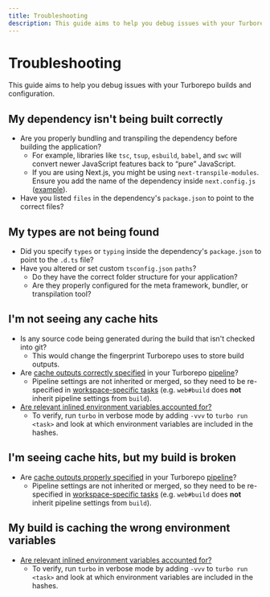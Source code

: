 ```yaml
---
title: Troubleshooting
description: This guide aims to help you debug issues with your Turborepo builds and configuration.
---
```


# Troubleshooting

This guide aims to help you debug issues with your Turborepo builds and configuration.

## My dependency isn't being built correctly

- Are you properly bundling and transpiling the dependency before building the application?
  - For example, libraries like `tsc`, `tsup`, `esbuild`, `babel`, and `swc` will convert newer JavaScript features back to “pure” JavaScript.
  - If you are using Next.js, you might be using `next-transpile-modules`. Ensure you add the name of the dependency inside `next.config.js` ([example](https://github.com/vercel/turbo/blob/main/examples/basic/apps/docs/next.config.js#L1)).
- Have you listed `files` in the dependency's `package.json` to point to the correct files?

## My types are not being found

- Did you specify `types` or `typing` inside the dependency's `package.json` to point to the `.d.ts` file?
- Have you altered or set custom `tsconfig.json` `paths`?
  - Do they have the correct folder structure for your application?
  - Are they properly configured for the meta framework, bundler, or transpilation tool?

## I'm not seeing any cache hits

- Is any source code being generated during the build that isn't checked into git?
  - This would change the fingerprint Turborepo uses to store build outputs.
- Are [cache outputs correctly specified](/repo/docs/core-concepts/caching#configuring-cache-outputs) in your Turborepo [pipeline](/repo/docs/core-concepts/monorepos/running-tasks#defining-a-pipeline)?
  - Pipeline settings are not inherited or merged, so they need to be re-specified in [workspace-specific tasks](/repo/docs/core-concepts/monorepos/running-tasks#specific-workspace-tasks) (e.g. `web#build` does **not** inherit pipeline settings from `build`).
- [Are relevant inlined environment variables accounted for?](/repo/docs/core-concepts/caching#altering-caching-based-on-environment-variables)
  - To verify, run `turbo` in verbose mode by adding `-vvv` to `turbo run <task>` and look at which environment variables are included in the hashes.

## I'm seeing cache hits, but my build is broken

- Are [cache outputs properly specified](/repo/docs/core-concepts/caching#configuring-cache-outputs) in your Turborepo [pipeline](/repo/docs/core-concepts/monorepos/running-tasks#defining-a-pipeline)?
  - Pipeline settings are not inherited or merged, so they need to be re-specified in [workspace-specific tasks](/repo/docs/core-concepts/monorepos/running-tasks#specific-workspace-tasks) (e.g. `web#build` does **not** inherit pipeline settings from `build`).

## My build is caching the wrong environment variables

- [Are relevant inlined environment variables accounted for?](/repo/docs/core-concepts/caching#altering-caching-based-on-environment-variables)
  - To verify, run `turbo` in verbose mode by adding `-vvv` to `turbo run <task>` and look at which environment variables are included in the hashes.
